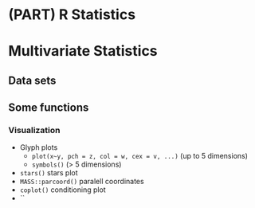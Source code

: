 # (PART) R Statistics {-} 

# Multivariate Statistics {#MultivarStat}


## Data sets


## Some functions


### Visualization
* Glyph plots
    - `plot(x~y, pch = z, col = w, cex = v, ...)` (up to 5 dimensions)
    - `symbols()` (> 5 dimensions)
* `stars()`  stars plot
* `MASS::parcoord()`  paralell coordinates
* `coplot()`  conditioning plot
*
``

